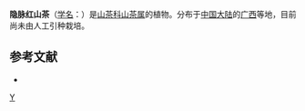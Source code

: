 {{Speciesbox 
| genus = Camellia
| species = cryptoneura
| authority =  Chang
}}
'''隐脉红山茶'''（[[学名|学名]]：{{lang|la|''Camellia cryptoneura''}}）是[[山茶科|山茶科]][[山茶属|山茶属]]的植物。分布于[[中国大陆|中国大陆]]的[[广西|广西]]等地，目前尚未由人工引种栽培。

== 参考文献 ==
<div class="references-small">
* {{cite web| url =http://www.bioinfo.cn/db05/KmzwSpecies.php?action=view&id=28921| title =隐脉红山茶| work =《中国高等植物数据库全库》| publisher =中国科学院微生物研究所| author =昆明植物研究所| accessdate =2009-02-26| deadurl =yes| archiveurl =https://web.archive.org/web/20160305101819/http://www.bioinfo.cn/db05/KmzwSpecies.php?action=view&id=28921| archivedate =2016-03-05}}
</div>
{{Taxonbar|from=Q15232691}}

[[Category:山茶属|Y]]